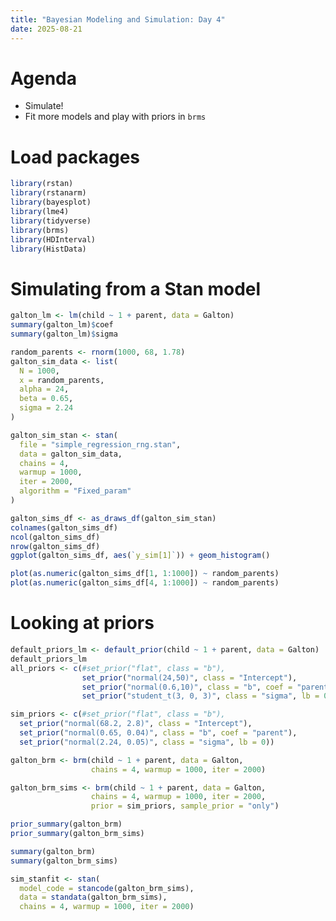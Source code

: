 ```yaml
---
title: "Bayesian Modeling and Simulation: Day 4"
date: 2025-08-21
---
```


# Agenda

- Simulate!
- Fit more models and play with priors in `brms`

# Load packages

```r
library(rstan)
library(rstanarm)
library(bayesplot)
library(lme4)
library(tidyverse)
library(brms)
library(HDInterval)
library(HistData)
```

# Simulating from a Stan model

```r
galton_lm <- lm(child ~ 1 + parent, data = Galton)
summary(galton_lm)$coef
summary(galton_lm)$sigma

random_parents <- rnorm(1000, 68, 1.78)
galton_sim_data <- list(
  N = 1000,
  x = random_parents,
  alpha = 24,
  beta = 0.65,
  sigma = 2.24
)

galton_sim_stan <- stan(
  file = "simple_regression_rng.stan",
  data = galton_sim_data,
  chains = 4,
  warmup = 1000,
  iter = 2000,
  algorithm = "Fixed_param"
)

galton_sims_df <- as_draws_df(galton_sim_stan)
colnames(galton_sims_df)
ncol(galton_sims_df)
nrow(galton_sims_df)
ggplot(galton_sims_df, aes(`y_sim[1]`)) + geom_histogram()

plot(as.numeric(galton_sims_df[1, 1:1000]) ~ random_parents)
plot(as.numeric(galton_sims_df[4, 1:1000]) ~ random_parents)
```

# Looking at priors

```r
default_priors_lm <- default_prior(child ~ 1 + parent, data = Galton)
default_priors_lm
all_priors <- c(#set_prior("flat", class = "b"),
                set_prior("normal(24,50)", class = "Intercept"), 
                set_prior("normal(0.6,10)", class = "b", coef = "parent"),
                set_prior("student_t(3, 0, 3)", class = "sigma", lb = 0))

sim_priors <- c(#set_prior("flat", class = "b"),
  set_prior("normal(68.2, 2.8)", class = "Intercept"), 
  set_prior("normal(0.65, 0.04)", class = "b", coef = "parent"),
  set_prior("normal(2.24, 0.05)", class = "sigma", lb = 0))

galton_brm <- brm(child ~ 1 + parent, data = Galton,
                  chains = 4, warmup = 1000, iter = 2000)

galton_brm_sims <- brm(child ~ 1 + parent, data = Galton,
                  chains = 4, warmup = 1000, iter = 2000,
                  prior = sim_priors, sample_prior = "only")

prior_summary(galton_brm)
prior_summary(galton_brm_sims)

summary(galton_brm)
summary(galton_brm_sims)

sim_stanfit <- stan(
  model_code = stancode(galton_brm_sims),
  data = standata(galton_brm_sims),
  chains = 4, warmup = 1000, iter = 2000)

```

